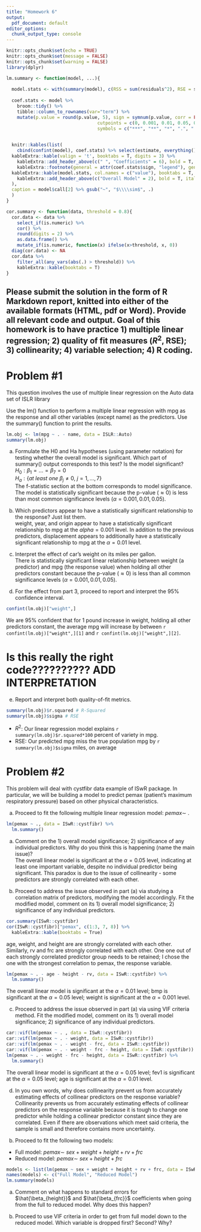 ```yaml
---
title: "Homework 6"
output:
  pdf_document: default
editor_options: 
  chunk_output_type: console
---
```


```r
knitr::opts_chunk$set(echo = TRUE)
knitr::opts_chunk$set(message = FALSE)
knitr::opts_chunk$set(warning = FALSE)
library(dplyr)

lm.summary <- function(model, ...){
  
  model.stats <- with(summary(model), c(RSS = sum(residuals^2), RSE = sigma, "$R^2$" = r.squared)) %>% round(3) %>% as.data.frame() %>% rbind(p.value = with(summary(model), pf(fstatistic[1], fstatistic[2], fstatistic[3], lower.tail = F) %>% formatC(format = "e", digits = 3)))
  
  coef.stats <- model %>% 
    broom::tidy() %>%
    tibble::column_to_rownames(var="term") %>%
    mutate(p.value = round(p.value, 5), sign = symnum(p.value, corr = FALSE, na = FALSE, 
                                  cutpoints = c(0, 0.001, 0.01, 0.05, 0.1, 1), 
                                  symbols = c("***", "**", "*", ".", " ")), p.value = paste(p.value, sign))
  

  knitr::kables(list(
    cbind(confint(model), coef.stats) %>% select(estimate, everything(), -sign) %>%
  kableExtra::kable(valign = 't', booktabs = T, digits = 3) %>%
    kableExtra::add_header_above(c(" ", "Coefficients" = 6), bold = T, italic = T) %>%
    kableExtra::footnote(general = attr(coef.stats$sign, "legend"), general_title = "Signif. codes: ", footnote_as_chunk = T),
  kableExtra::kable(model.stats, col.names = c("value"), booktabs = T, escape = F, valign = 't') %>%
    kableExtra::add_header_above(c("Overall Model" = 2), bold = T, italic = T)
  ), 
  caption = model$call[2] %>% gsub("~", "$\\\\sim$", .)
  )
}

cor.summary <- function(data, threshold = 0.8){
  cor.data <- data %>% 
    select_if(is.numeric) %>% 
    cor() %>% 
    round(digits = 2) %>% 
    as.data.frame() %>%
    mutate_if(is.numeric, function(x) ifelse(x>threshold, x, 0))
  diag(cor.data) <- NA
  cor.data %>%
    filter_all(any_vars(abs(.) > threshold)) %>%
    kableExtra::kable(booktabs = T)
}
```

<style type="text/css">
    ol { list-style-type: lower-alpha; }
</style>


## Please submit the solution in the form of R Markdown report, knitted into either of the available formats (HTML, pdf or Word). Provide all relevant code and output. Goal of this homework is to have practice 1) multiple linear regression; 2) quality of fit measures ($R^2$, RSE); 3) collinearity; 4) variable selection; 4) R coding.

# Problem #1

This question involves the use of multiple linear regression on the Auto data set of ISLR library

Use the lm() function to perform a multiple linear regression with mpg as the response and all other variables (except name) as the predictors. Use the summary() function to print the results.

```r
lm.obj <- lm(mpg ~ . - name, data = ISLR::Auto)
summary(lm.obj)
```

1) Formulate the H0 and Ha hypotheses (using parameter notation) for testing whether the overall model is significant. Which part of summary() output corresponds to this test? Is the model significant?\
$H_0:\beta_1=...=\beta_7=0$\
$H_a:\{at~least~one~\beta_j\ne0,~j=1,...,7\}$\
The f-statistic section at the bottom corresponds to model significance. The model is statistically significant because the p-value ($\approx0$) is less than most common significance levels ($\alpha=0.001,0.01,0.05$).

2) Which predictors appear to have a statistically significant relationship to the response? Just list them.\
weight, year, and origin appear to have a statistically significant relationship to mpg at the $alpha=0.001$ level. In addition to the previous predictors, displacement appears to additionally have a statistically significant relationship to mpg at the $\alpha=0.01$ level. 

3) Interpret the effect of car’s weight on its miles per gallon.\
There is statistically significant linear relationship between weight (a predictor) and mpg (the response value) when holding all other predictors constant because the p-value ($\approx0$) is less than all common significance levels ($\alpha=0.001,0.01,0.05$).

4) For the effect from part 3, proceed to report and interpret the 95% confidence interval.
```r
confint(lm.obj)["weight",]
```
We are 95% confident that for 1 pound increase in weight, holding all other predictors constant, the average mpg will increase by between `r confint(lm.obj)["weight",][1]` and `r confint(lm.obj)["weight",][2]`.

# Is this really the right code?????????? ADD INTERPRETATION

5) Report and interpret both quality-of-fit metrics.
```r
summary(lm.obj)$r.squared # R-Squared
summary(lm.obj)$sigma # RSE
```
  - $R^2$: Our linear regression model explains `r summary(lm.obj)$r.squared*100` percent of variety in mpg.
  - RSE: Our predicted mpg miss the true population mpg by `r summary(lm.obj)$sigma` miles, on average
  
# Problem #2

This problem will deal with cystfibr data example of ISwR package. In particular, we will be building a model to predict pemax (patient’s maximum respiratory pressure) based on other physical characteristics.

1) Proceed to fit the following multiple linear regression model: $pemax\sim~.$
```r
lm(pemax ~ ., data = ISwR::cystfibr) %>%
  lm.summary()
```

  a. Comment on the 1) overall model significance; 2) significance of any individual predictors. Why do you think this is happening (name the main issue)?\
The overall linear model is significant at the $\alpha=0.05$ level, indicating at least one important variable, despite no individual predictor being significant. This paradox is due to the issue of collinearity - some predictors are strongly correlated with each other.
  
  b. Proceed to address the issue observed in part (a) via studying a correlation matrix of predictors, modifying the model accordingly. Fit the modified model, comment on its 1) overall model significance; 2) significance of any individual predictors.
```r
cor.summary(ISwR::cystfibr)
cor(ISwR::cystfibr)["pemax", c(1:3, 7, 8)] %>%
  kableExtra::kable(booktabs = True)
```
age, weight, and height are are strongly correlated with each other. Similarly, rv and frc are strongly correlated with each other. One one out of each strongly correlated predictor group needs to be retained; I chose the one with the strongest correlation to pemax, the response variable.
```r
lm(pemax ~ . - age - height - rv, data = ISwR::cystfibr) %>%
  lm.summary()
```
The overall linear model is significant at the $\alpha=0.01$ level; bmp is significant at the $\alpha=0.05$ level; weight is significant at the $\alpha=0.001$ level. 

  c. Proceed to address the issue observed in part (a) via using VIF criteria method. Fit the modified model, comment on its 1) overall model significance; 2) significance of any individual predictors.
```r
car::vif(lm(pemax ~ . , data = ISwR::cystfibr))
car::vif(lm(pemax ~ . - weight, data = ISwR::cystfibr))
car::vif(lm(pemax ~ . - weight - frc, data = ISwR::cystfibr))
car::vif(lm(pemax ~ . - weight - frc - height, data = ISwR::cystfibr))
lm(pemax ~ . - weight - frc - height, data = ISwR::cystfibr) %>%
  lm.summary()
```
The overall linear model is significant at the $\alpha=0.05$ level; fev1 is significant at the $\alpha=0.05$ level; age is significant at the $\alpha=0.01$ level. 
  
  d. In you own words, why does collinearity prevent us from accurately estimating effects of collinear predictors on the response variable?\
  Collinearity prevents us from accurately estimating effects of collinear predictors on the response variable because it is tough to change one predictor while holding a collinear predictor constant since they are correlated. Even if there are observations which meet said criteria, the sample is small and therefore contains more uncertainty.
  
2) Proceed to fit the following two models:\
  - Full model: $pemax\sim~sex + weight + height + rv + frc$
  - Reduced model: $pemax\sim~sex + height + frc$ 
  
```r
models <- list(lm(pemax ~ sex + weight + height + rv + frc, data = ISwR::cystfibr), lm(pemax ~ sex + height + frc, data = ISwR::cystfibr))
names(models) <- c("Full Model", "Reduced Model")
lm.summary(models)
```
  
  a. Comment on what happens to standard errors for $\hat{\beta_{height}}$ and $\hat{\beta_{frc}}$ coefficients when going from the full to reduced model. Why does this happen?
  
  b. Proceed to use VIF criteria in order to get from full model down to the reduced model. Which variable is dropped first? Second? Why?